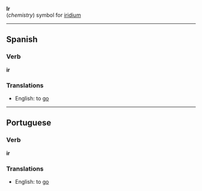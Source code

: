 '''Ir'''<br>(''chemistry'') symbol for [[iridium]]

----

==Spanish==

=== Verb ===
'''ir'''

===Translations===
*English: to [[go]]

----

==Portuguese==

=== Verb ===
'''ir'''

===Translations===
*English: to [[go]]